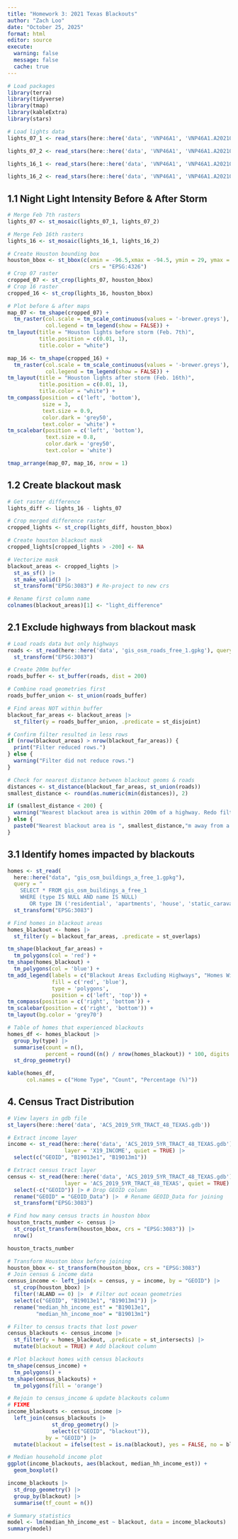 ```yaml
---
title: "Homework 3: 2021 Texas Blackouts"
author: "Zach Loo"
date: "October 25, 2025"
format: html
editor: source
execute:
  warning: false
  message: false
  cache: true
---
```


```r
# Load packages
library(terra)
library(tidyverse)
library(tmap)
library(kableExtra)
library(stars)
```

```r
# Load lights data
lights_07_1 <- read_stars(here::here('data', 'VNP46A1', 'VNP46A1.A2021038.h08v05.001.2021039064328.tif'))

lights_07_2 <- read_stars(here::here('data', 'VNP46A1', 'VNP46A1.A2021038.h08v06.001.2021039064329.tif'))

lights_16_1 <- read_stars(here::here('data', 'VNP46A1', 'VNP46A1.A2021047.h08v05.001.2021048091106.tif'))

lights_16_2 <- read_stars(here::here('data', 'VNP46A1', 'VNP46A1.A2021047.h08v06.001.2021048091105.tif'))

```

## 1.1 Night Light Intensity Before & After Storm

```r
# Merge Feb 7th rasters
lights_07 <- st_mosaic(lights_07_1, lights_07_2)

# Merge Feb 16th rasters
lights_16 <- st_mosaic(lights_16_1, lights_16_2)
```

```r
# Create Houston bounding box
houston_bbox <- st_bbox(c(xmin = -96.5,xmax = -94.5, ymin = 29, ymax = 30.5),
                          crs = "EPSG:4326")
# Crop 07 raster
cropped_07 <- st_crop(lights_07, houston_bbox)
# Crop 16 raster
cropped_16 <- st_crop(lights_16, houston_bbox)
```

```r
# Plot before & after maps
map_07 <- tm_shape(cropped_07) +
  tm_raster(col.scale = tm_scale_continuous(values = '-brewer.greys'),
            col.legend = tm_legend(show = FALSE)) +
tm_layout(title = "Houston lights before storm (Feb. 7th)",
          title.position = c(0.01, 1),
          title.color = "white")

map_16 <- tm_shape(cropped_16) +
  tm_raster(col.scale = tm_scale_continuous(values = '-brewer.greys'),
            col.legend = tm_legend(show = FALSE)) +
tm_layout(title = "Houston lights after storm (Feb. 16th)",
          title.position = c(0.01, 1),
          title.color = "white") +
tm_compass(position = c('left', 'bottom'),
           size = 3,
           text.size = 0.9,
           color.dark = 'grey50',
           text.color = 'white') +
tm_scalebar(position = c('left', 'bottom'),
            text.size = 0.8,
            color.dark = 'grey50',
            text.color = 'white')

tmap_arrange(map_07, map_16, nrow = 1)
```

## 1.2 Create blackout mask

```r
# Get raster difference
lights_diff <- lights_16 - lights_07
```

```r
# Crop merged difference raster
cropped_lights <- st_crop(lights_diff, houston_bbox)
```

```r
# Create houston blackout mask
cropped_lights[cropped_lights > -200] <- NA
```

```r
# Vectorize mask
blackout_areas <- cropped_lights |> 
  st_as_sf() |> 
  st_make_valid() |> 
  st_transform("EPSG:3083") # Re-project to new crs

# Rename first column name
colnames(blackout_areas)[1] <- "light_difference"
```

## 2.1 Exclude highways from blackout mask

```r
# Load roads data but only highways
roads <- st_read(here::here('data', 'gis_osm_roads_free_1.gpkg'), query = "SELECT * FROM gis_osm_roads_free_1 WHERE fclass='motorway'", quiet = TRUE) |> 
  st_transform("EPSG:3083")
```

```r
# Create 200m buffer
roads_buffer <- st_buffer(roads, dist = 200)
```

```r
# Combine road geometries first
roads_buffer_union <- st_union(roads_buffer)

# Find areas NOT within buffer
blackout_far_areas <- blackout_areas |> 
  st_filter(y = roads_buffer_union, .predicate = st_disjoint)

# Confirm filter resulted in less rows
if (nrow(blackout_areas) > nrow(blackout_far_areas)) {
  print("Filter reduced rows.")
} else {
  warning("Filter did not reduce rows.")
}
```

```r
# Check for nearest distance between blackout geoms & roads
distances <- st_distance(blackout_far_areas, st_union(roads))
smallest_distance <- round(as.numeric(min(distances)), 2)

if (smallest_distance < 200) {
  warning("Nearest blackout area is within 200m of a highway. Redo filter.")
} else {
  paste0("Nearest blackout area is ", smallest_distance,"m away from a highway. Filter worked.")
}
```

## 3.1 Identify homes impacted by blackouts
```r
homes <- st_read(
  here::here("data", "gis_osm_buildings_a_free_1.gpkg"),
  query = "
    SELECT * FROM gis_osm_buildings_a_free_1
    WHERE (type IS NULL AND name IS NULL)
       OR type IN ('residential', 'apartments', 'house', 'static_caravan', 'detached')", quiet = TRUE) |> 
  st_transform("EPSG:3083")
```

```r
# Find homes in blackout areas
homes_blackout <- homes |> 
  st_filter(y = blackout_far_areas, .predicate = st_overlaps)
```

```r

tm_shape(blackout_far_areas) +
  tm_polygons(col = 'red') +
tm_shape(homes_blackout) +
  tm_polygons(col = 'blue') +
tm_add_legend(labels = c("Blackout Areas Excluding Highways", "Homes Within Blackout Areas"),
              fill = c('red', 'blue'),
              type = 'polygons',
              position = c('left', 'top')) +
tm_compass(position = c('right', 'bottom')) +
tm_scalebar(position = c('right', 'bottom')) +
tm_layout(bg.color = 'grey70')
```

```r
# Table of homes that experienced blackouts
homes_df <- homes_blackout |> 
  group_by(type) |> 
  summarise(count = n(),
            percent = round((n() / nrow(homes_blackout)) * 100, digits = 2)) |> 
  st_drop_geometry()

kable(homes_df, 
      col.names = c("Home Type", "Count", "Percentage (%)"))
```

## 4. Census Tract Distribution

```r
# View layers in gdb file
st_layers(here::here('data', 'ACS_2019_5YR_TRACT_48_TEXAS.gdb'))

# Extract income layer
income <- st_read(here::here('data', 'ACS_2019_5YR_TRACT_48_TEXAS.gdb'),
                  layer = 'X19_INCOME', quiet = TRUE) |> 
  select(c("GEOID", "B19013e1", "B19013m1")) 

# Extract census tract layer
census <- st_read(here::here('data', 'ACS_2019_5YR_TRACT_48_TEXAS.gdb'),
                  layer = 'ACS_2019_5YR_TRACT_48_TEXAS', quiet = TRUE) |> 
  select(-c("GEOID")) |> # Drop GEOID column
  rename("GEOID" = "GEOID_Data") |>  # Rename GEOID_Data for joining
  st_transform("EPSG:3083")
```

```r
# Find how many census tracts in houston bbox
houston_tracts_number <- census |> 
  st_crop(st_transform(houston_bbox, crs = "EPSG:3083")) |> 
  nrow()

houston_tracts_number
```


```r
# Transform Houston bbox before joining
houston_bbox <- st_transform(houston_bbox, crs = "EPSG:3083")
# Join census & income data
census_income <- left_join(x = census, y = income, by = "GEOID") |> 
  st_crop(houston_bbox) |> 
  filter(!ALAND == 0) |>  # Filter out ocean geometries
  select(c("GEOID", "B19013e1", "B19013m1")) |> 
  rename("median_hh_income_est" = "B19013e1",
         "median_hh_income_moe" = "B19013m1")
```

```r
# Filter to census tracts that lost power
census_blackouts <- census_income |>
  st_filter(y = homes_blackout, .predicate = st_intersects) |> 
  mutate(blackout = TRUE) # Add blackout column
```

```r
# Plot blackout homes with census blackouts
tm_shape(census_income) +
  tm_polygons() +
tm_shape(census_blackouts) +
  tm_polygons(fill = 'orange') 
```

```r
# Rejoin to census_income & update blackouts column
# FIXME
income_blackouts <- census_income |> 
  left_join(census_blackouts |> 
              st_drop_geometry() |> 
              select(c("GEOID", "blackout")),
            by = "GEOID") |> 
  mutate(blackout = ifelse(test = is.na(blackout), yes = FALSE, no = blackout))
```


```r
# Median household income plot
ggplot(income_blackouts, aes(blackout, median_hh_income_est)) +
  geom_boxplot()
```

```r
income_blackouts |> 
  st_drop_geometry() |> 
  group_by(blackout) |> 
  summarise(tf_count = n())
```

```r
# Summary statistics
model <- lm(median_hh_income_est ~ blackout, data = income_blackouts)
summary(model)
```

